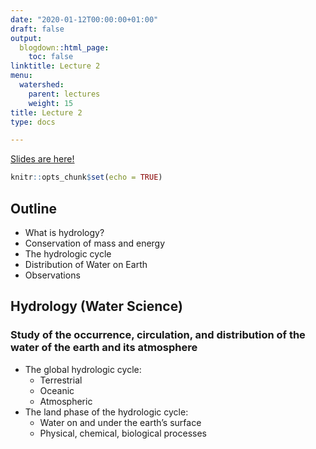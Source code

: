 ```yaml
---
date: "2020-01-12T00:00:00+01:00"
draft: false
output:
  blogdown::html_page:
    toc: false
linktitle: Lecture 2
menu:
  watershed:
    parent: lectures
    weight: 15
title: Lecture 2
type: docs

---
```


[Slides are here!](https://amurraygeo.com/slides/watershed/lecture_2_slides.html)


```r
knitr::opts_chunk$set(echo = TRUE)
```

## Outline
- What is hydrology?
- Conservation of mass and energy
- The hydrologic cycle
- Distribution of Water on Earth
- Observations

## Hydrology (Water Science)
### Study of the occurrence, circulation, and distribution of the water of the earth and its atmosphere
- The global hydrologic cycle:
  - Terrestrial
  - Oceanic
  - Atmospheric
- The land phase of the hydrologic cycle:
  - Water on and under the earth’s surface
  - Physical, chemical, biological processes

